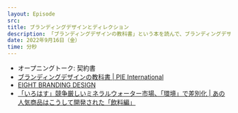 ```yaml
---
layout: Episode
src: 
title: ブランディングデザインとディレクション
description: 「ブランディングデザインの教科書」という本を読んで、ブランディングデザインの考え方やプロセス、ディレクションの重要性、クライアントワークの心構えなどについて話しました。
date: 2022年9月16日（金）
time: 分秒
---
```


- オープニングトーク: 契約書
- [ブランディングデザインの教科書 | PIE International](https://pie.co.jp/book/i/5252/)
- [EIGHT BRANDING DESIGN](https://www.8brandingdesign.com/)
- [「いろはす」競争厳しいミネラルウォーター市場、「環境」で差別化 | あの人気商品はこうして開発された「飲料編」](https://j-net21.smrj.go.jp/special/populardrinks/2012020101.html)
